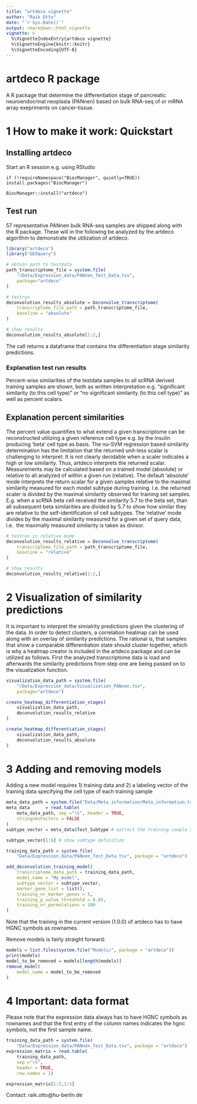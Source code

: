 ```yaml
---
title: "artdeco vignette"
author: "Raik Otto"
date: "`r Sys.Date()`"
output: rmarkdown::html_vignette
vignette: >
  %\VignetteIndexEntry{artdeco vignette}
  %\VignetteEngine{knitr::knitr}
  %\VignetteEncoding{UTF-8}
---
```


# artdeco R package

A R package that determine the differentiation stage of pancreatic neuroendocrinal 
neoplasia (PANnen) based on bulk RNA-seq of or mRNA array exepriments on cancer-tissue.

# 1 How to make it work:  Quickstart

## Installing artdeco

Start an R session e.g. using RStudio

`if (!requireNamespace("BiocManager", quietly=TRUE))`
    `install.packages("BiocManager")`

`BiocManager::install("artdeco")`

## Test run

57 representative PANnen bulk RNA-seq samples are shipped along with
the R package. These will in the following be analyzed by the artdeco
 algorithm to demonstrate the utilization of artdeco.

```r
library("artdeco")
library("GEOquery")

# obtain path to testdata
path_transcriptome_file = system.file(
    "/Data/Expression_data/PANnen_Test_Data.tsv",
    package="artdeco"
)

# testrun
deconvolution_results_absolute = Deconvolve_transcriptome(
    transcriptome_file_path = path_transcriptome_file,
    baseline = "absolute"
)

# show results
deconvolution_results_absolute[1:2,]
```
The call returns a dataframe that contains the differentiation stage
similarity predictions. 

### Explanation test run results

Percent-wise similarities of the testdata samples to all scRNA derived training
 samples are shown, both as written interpretation e.g. "significant similarity (to this cell type)"
 or "no significant similarity (to this cell type)" as well as percent scalars.

## Explanation percent similarities 

The percent value quantifies to what extend a given transcriptome can be reconstructed utilizing
 a given reference cell type e.g. by the insulin producing 'beta' cell type as basis. The nu-SVM 
 regression based similarity determination has the limitation that the returned unit-less scalar 
 is challenging to interpret: It is not clearly decidable when a scaler indicates a high or low
 similarity. Thus, artdeco interprets the returned scalar. Measurements may be calculated based
 on a trained model (absolute) or relative to all analyzed of within a given run (relative).
 The default 'absolute' mode interprets the return scalar for a given samples relative to the 
 maximal similarity measured for each model subtype during training. I.e. the returned scaler is
 divided by the maximal similarity observed for training set samples. E.g. when a scRNA beta cell
 received the similarity 5.7 to the beta set, than all subsequent beta similarities are divided 
 by 5.7 to show how similar they are relative to the self-identification of cell subtypes. The
 'relative' mode divides by the maximal similarity measured for a given set of query data, i.e. 
 the maximally measured similarity is taken as divisor.
 
```r

# testrun in relative mode
deconvolution_results_relative = Deconvolve_transcriptome(
    transcriptome_file_path = path_transcriptome_file,
    baseline = "relative"
)

# show results
deconvolution_results_relative[1:2,]
```
 
# 2 Visualization of similarity predictions

It is important to interpret the simialrity predictions given the clustering of the data. In
 order to detect clusters, a correlation heatmap can be used along with an overlay of similarity
 predictions. The rational is, that samples that show a comparable differentiation state should
 cluster together, which is why a heatmap creator is included in the artdeco package and can
 be utilized as follows. First the analyzed transcriptome data is load and afterwards the 
 similarity predictions from step one are being passed on to the visualization function.

```r
visualization_data_path = system.file(
    "/Data/Expression_data/Visualization_PANnen.tsv",
    package="artdeco")

create_heatmap_differentiation_stages(
    visualization_data_path,
    deconvolution_results_relative
)

create_heatmap_differentiation_stages(
    visualization_data_path,
    deconvolution_results_absolute
)
```

# 3 Adding and removing models

Adding a new model requires 1) training data and 2) a labeling vector of the training data
specifying the cell type of each training sample
```r
meta_data_path = system.file("Data/Meta_information/Meta_information.tsv", package = "artdeco")
meta_data      = read.table(
    meta_data_path, sep ="\t", header = TRUE,
    stringsAsFactors = FALSE
)
subtype_vector = meta_data$Test_Subtype # extract the training sample subtype labels

subtype_vector[1:6] # show subtype definition

training_data_path = system.file(
    "Data/Expression_data/PANnen_Test_Data.tsv", package = "artdeco")

add_deconvolution_training_model(
    transcriptome_data_path = training_data_path,
    model_name = "My_model",
    subtype_vector = subtype_vector,
    marker_gene_list = list(),
    training_nr_marker_genes = 5,
    training_p_value_threshold = 0.05,
    training_nr_permutations = 100
)
```
Note that the training in the current version (1.0.0) of artdeco has to have HGNC symbols
as rownames.

Remove models is fairly straight forward:
```r
models = list.files(system.file("Models/", package = "artdeco"))
print(models)
model_to_be_removed = models[length(models)]
remove_model(
    model_name = model_to_be_removed
)
```

# 4 Important: data format

Please note that the expression data always has to have HGNC symbols as rownames and that the first 
entry of the column names indicates the hgnc symbols, not the first sample name.
```r
training_data_path = system.file(
    "Data/Expression_data/PANnen_Test_Data.tsv", package = "artdeco")
expression_matrix = read.table(
    training_data_path,
    sep ="\t",
    header = TRUE,
    row.names = 1)

expression_matrix[1:5,1:5]
```

Contact: raik.otto@hu-berlin.de
